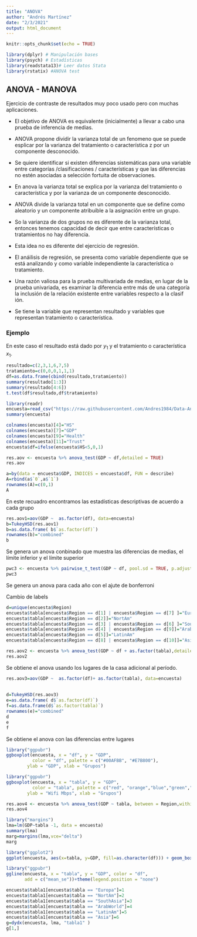 ```yaml
---
title: "ANOVA"
author: "Andrés Martínez"
date: "2/3/2021"
output: html_document
---
```


```r
knitr::opts_chunk$set(echo = TRUE)
```

```r
library(dplyr) # Manipulación bases
library(psych) # Estadísticas
library(readstata13)# Leer datos Stata
library(rstatix) #ANOVA test
```


## ANOVA - MANOVA


Ejercicio de contraste de resultados muy poco usado pero con muchas aplicaciones.


* El objetivo de ANOVA es equivalente (inicialmente) a llevar a cabo una prueba de inferencia de medias.

* ANOVA propone dividir la varianza total de un fenomeno que se puede esplicar por la varianza del tratamiento o característica z por un componente desconocido.

* Se quiere identificar si existen diferencias sistemáticas para una variable entre categorías /clasificaciones / características y que las diferencias no estén asociadas a selección fortuita de observaciones.

* En anova la varianza total se explica por la varianza del tratamiento o característica y por la varianza de un componente desconocido.

* ANOVA divide la varianza total en un componente que se define como aleatorio y un componente atribuible a la asignación entre un grupo.

* So la varianza de dos grupos no es diferente de la varianza total, entonces tenemos capacidad de decir que entre características o tratamientos no hay diferencia.

* Esta idea no es diferente del ejercicio de regresión.

* El anáilisis de regresión, se presenta como variable dependiente que se está analizando y como variable independiente la característica o tratamiento.

* Una razón valiosa para la prueba multivariada de medias, en lugar de la prueba univariada, es examinar la diferencia entre más de una categoría la inclusión de la relación existente entre variables respecto a la clasif 
ión.

* Se tiene la variable que representan resultado y variables que representan tratamiento o característica.


### Ejemplo

En este caso el resultado está dado por $y_{1}$ y el tratamiento o característica $x_{1}$.


```r
resultado=c(2,3,1,6,7,5)
tratamiento=c(0,0,0,1,1,1)
df=as.data.frame(cbind(resultado,tratamiento))
summary(resultado[1:3])
summary(resultado[4:6])
t.test(df$resultado,df$tratamiento)
```




```r
library(readr)
encuesta=read_csv("https://raw.githubusercontent.com/Andres1984/Data-Analysis-with-R/master/Bases/2016.csv")
summary(encuesta)

colnames(encuesta)[4]="HS"
colnames(encuesta)[7]="GDP"
colnames(encuesta)[9]="Health"
colnames(encuesta)[11]="Trust"
encuesta$df=ifelse(encuesta$HS<5,0,1)
```


```r
res.aov <- encuesta %>% anova_test(GDP ~ df,detailed = TRUE)
res.aov
```



```r
a=by(data = encuesta$GDP, INDICES = encuesta$df, FUN = describe)
A=rbind(a$`0`,a$`1`)
rownames(A)=c(0,1)
A
```

En este recuadro encontramos las estadísticas descriptivas de acuerdo a cada grupo 

```r
res.aov1=aov(GDP ~  as.factor(df), data=encuesta)
b=TukeyHSD(res.aov1)
b=as.data.frame( b$`as.factor(df)`)
rownames(b)="combined"
b
```

Se genera un anova conbinado que muestra las diferencias de medias, el límite inferior y el límite superior


```r
pwc3 <- encuesta %>% pairwise_t_test(GDP ~ df, pool.sd = TRUE, p.adjust.method = "bonferroni" ,detailed = TRUE )
pwc3
```

Se genera un anova para cada año con el ajute de bonferroni


Cambio de labels


```r
d=unique(encuesta$Region)
encuesta$tabla[encuesta$Region == d[1] | encuesta$Region == d[7] ]="Europa"
encuesta$tabla[encuesta$Region == d[2]]="NortAm"
encuesta$tabla[encuesta$Region == d[3] | encuesta$Region == d[6] ]="SouthAsia" 
encuesta$tabla[encuesta$Region == d[4] | encuesta$Region == d[9]]="ArabWorld"
encuesta$tabla[encuesta$Region == d[5]]="LatinAm"
encuesta$tabla[encuesta$Region == d[8] | encuesta$Region == d[10]]="Asia"


```


```r
res.aov2 <- encuesta %>% anova_test(GDP ~ df + as.factor(tabla),detailed = TRUE)
res.aov2
```

Se obtiene el anova usando los lugares de la casa adicional al período.


```r
res.aov3=aov(GDP ~  as.factor(df)+ as.factor(tabla), data=encuesta)
            
             
d=TukeyHSD(res.aov3)
e=as.data.frame( d$`as.factor(df)`)
f=as.data.frame(d$`as.factor(tabla)`) 
rownames(e)="combined"
d
e
f
```


Se obtiene el anova con las diferencias entre lugares

```r
library("ggpubr")
ggboxplot(encuesta, x = "df", y = "GDP", 
          color = "df", palette = c("#00AFBB", "#E7B800"),
        ylab = "GDP", xlab = "Grupos")
```

```r
library("ggpubr")
ggboxplot(encuesta, x = "tabla", y = "GDP", 
          color = "tabla", palette = c("red", "orange","blue","green","cyan","pink"),
        ylab = "Wifi Mbps", xlab = "Grupos")
```

```r
res.aov4 <- encuesta %>% anova_test(GDP ~ tabla, between = Region,within = Region,detailed = TRUE)
res.aov4
```

```r
library("margins")
lma=lm(GDP~tabla -1, data = encuesta)
summary(lma)
marg=margins(lma,vce="delta")
marg
```


```r
library("ggplot2")
ggplot(encuesta, aes(x=tabla, y=GDP, fill=as.character(df))) + geom_boxplot()
```

```r
library("ggpubr")
ggline(encuesta, x = "tabla", y = "GDP", color = "df",
       add = c("mean_se"))+theme(legend.position = "none")
```


```r

encuesta$tabla1[encuesta$tabla == "Europa"]=1
encuesta$tabla1[encuesta$tabla == "NortAm"]=2
encuesta$tabla1[encuesta$tabla == "SouthAsia"]=3
encuesta$tabla1[encuesta$tabla == "ArabWorld"]=4
encuesta$tabla1[encuesta$tabla == "LatinAm"]=5
encuesta$tabla1[encuesta$tabla == "Asia"]=6
g=dydx(encuesta, lma, "tabla1" )
g[1,]
```

